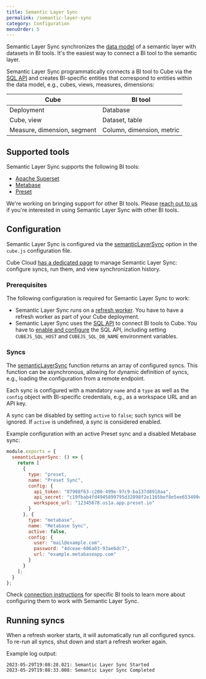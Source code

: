 ```yaml
---
title: Semantic Layer Sync
permalink: /semantic-layer-sync
category: Configuration
menuOrder: 5
---
```


Semantic Layer Sync synchronizes the [data model][ref-data-model]
of a semantic layer with datasets in BI tools. It's the easiest way to
connect a BI tool to the semantic layer.

Semantic Layer Sync programmatically connects a BI tool to Cube via the
[SQL API][ref-sql-api] and creates BI-specific entities that correspond to
entities within the data model, e.g., cubes, views, measures, dimensions:

| Cube                        | BI tool                   |
| --------------------------- | ------------------------- |
| Deployment                  | Database                  |
| Cube, view                  | Dataset, table            |
| Measure, dimension, segment | Column, dimension, metric |

## Supported tools

Semantic Layer Sync supports the following BI tools:

* [Apache Superset][ref-superset]
* [Metabase][ref-metabase]
* [Preset][ref-preset]

<InfoBox>

We're working on bringing support for other BI tools. Please
[reach out to us](https://forms.gle/eEit9Pa7ZXSoFxb86) if you're interested
in using Semantic Layer Sync with other BI tools.

</InfoBox>

## Configuration

Semantic Layer Sync is configured via the [semanticLayerSync][ref-config-sls]
option in the `cube.js` configuration file.

<SuccessBox>

Cube Cloud [has a dedicated page][ref-workspace-sls] to manage Semantic Layer
Sync: configure syncs, run them, and view synchronization history.

</SuccessBox>

### Prerequisites

The following configuration is required for Semantic Layer Sync to work:

* Semantic Layer Sync runs on a [refresh worker][ref-refresh-worker].
You have to have a refresh worker as part of your Cube deployment.
* Semantic Layer Sync uses the [SQL API][ref-sql-api] to connect BI tools
to Cube. You have to [enable and configure][ref-sql-api-conf] the SQL API,
including setting `CUBEJS_SQL_HOST` and `CUBEJS_SQL_DB_NAME` environment
variables.

### Syncs

The [semanticLayerSync][ref-config-sls] function returns an array of
configured syncs. This function can be asynchronous, allowing for dynamic
definition of syncs, e.g., loading the configuration from a remote endpoint.

Each sync is configured with a mandatory `name` and a `type` as well as the
`config` object with BI-specific credentials, e.g., as a workspace URL and an
API key.

A sync can be disabled by setting `active` to `false`; such syncs will be
ignored. If `active` is undefined, a sync is considered enabled.

Example configuration with an active Preset sync and a disabled Metabase sync:

```javascript
module.exports = {
  semanticLayerSync: () => {
    return [
      {
        type: "preset,
        name: "Preset Sync",
        config: {
          api_token: "07988f63-c200-499e-97c9-ba137d8918aa",
          api_secret: "c19fbab4fd4945899795d32898f2e1165bef8e5ee653499e92f083b3d088aecb",
          workspace_url: "12345678.us1a.app.preset.io"
        }
      }, {
        type: "metabase",
        name: "Metabase Sync",
        active: false,
        config: {
          user: "mail@example.com",
          password: "4dceae-606a03-93ae6dc7",
          url: "example.metabaseapp.com"
        }
      }
    ];
  }
};
```

Check [connection instructions][ref-downstream-tools] for specific BI tools
to learn more about configuring them to work with Semantic Layer Sync.

## Running syncs

When a refresh worker starts, it will automatically run all configured syncs.
To re-run all syncs, shut down and start a refresh worker again.

Example log output:

```
2023-05-29T19:08:28.021: Semantic Layer Sync Started
2023-05-29T19:08:33.008: Semantic Layer Sync Completed
```

[ref-data-model]: /schema/getting-started
[ref-sql-api]: /backend/sql
[ref-sql-api-conf]: /backend/sql#configuration
[ref-config-sls]: /config#options-reference-semantic-layer-sync
[ref-workspace-sls]: /workspace/bi-integrations
[ref-refresh-worker]: /deployment/overview#refresh-worker
[ref-preset]: /config/downstream/superset
[ref-superset]: /config/downstream/superset
[ref-metabase]: /config/downstream/metabase
[ref-downstream-tools]: /config/downstream